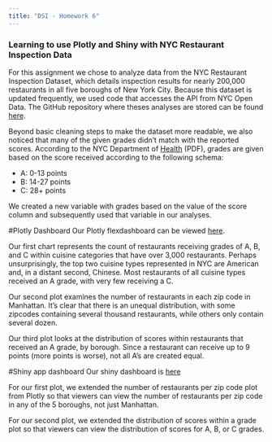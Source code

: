 ```yaml
---
title: "DSI - Homework 6"
---
```


### Learning to use Plotly and Shiny with NYC Restaurant Inspection Data

For this assignment we chose to analyze data from the NYC Restaurant Inspection Dataset, which details inspection results for nearly 200,000 restaurants in all five boroughs of New York City. Because this dataset is updated frequently, we used code that accesses the API from NYC Open Data. The GitHub repository where theses analyses are stored can be found [here](https://github.com/carolinadownie/p8105_hw6_cgd2137).

Beyond basic cleaning steps to make the dataset more readable, we also noticed that many of the given grades didn't match with the reported scores. According to the NYC Department of [Health](how-we-score-grade.pdf) (PDF), grades are given based on the score received according to the following schema:

  * A: 0-13 points
  * B: 14-27 points
  * C: 28+ points
  
We created a new variable with grades based on the value of the score column and subsequently used that variable in our analyses.

#Plotly Dashboard
Our Plotly flexdashboard can be viewed [here](p8105_hw6_cgd2137_Prob1.html). 

Our first chart represents the count of restaurants receiving grades of A, B, and C within cuisine categories that have over 3,000 restaurants. Perhaps unsurprisingly, the top two cuisine types represented in NYC are American and, in a distant second, Chinese. Most restaurants of all cuisine types received an A grade, with very few receiving a C.

Our second plot examines the number of restaurants in each zip code in Manhattan. It's clear that there is an unequal distribution, with some zipcodes containing several thousand restaurants, while others only contain several dozen.

Our third plot looks at the distribution of scores within restaurants that received an A grade, by borough. Since a restaurant can receive up to 9 points (more points is worse), not all A's are created equal. 

#Shiny app dashboard
 Our shiny dashboard is [here](https://carolinadownie.shinyapps.io/p8105_hw6_cgd2137_prob2/)
 
For our first plot, we extended the number of restaurants per zip code plot from Plotly so that viewers can view the number of restaurants per zip code in any of the 5 boroughs, not just Manhattan. 

For our second plot, we extended the distribution of scores within a grade plot so that viewers can view the distribution of scores for A, B, or C grades. 




